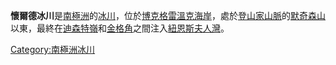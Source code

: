 {{coord|73|32|S|166|42|E|display=title}}

'''懷爾德冰川'''是[[南極洲|南極洲]]的[[冰川|冰川]]，位於[[博克格雷溫克海岸|博克格雷溫克海岸]]，處於[[登山家山脈|登山家山脈]]的[[默奇森山|默奇森山]]以東，最終在[[迪森特嶺|迪森特嶺]]和[[金格角|金格角]]之間注入[[紐恩斯夫人灣|紐恩斯夫人灣]]。

{{usgs-gazetteer}}

{{DEFAULTSORT:Wylde Glacier}}
[[Category:南極洲冰川|Category:南極洲冰川]]


{{BorchgrevinkCoast-geo-stub}}